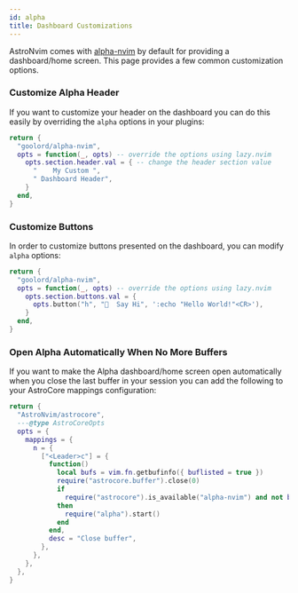 ```yaml
---
id: alpha
title: Dashboard Customizations
---
```


AstroNvim comes with [alpha-nvim](https://github.com/goolord/alpha-nvim) by default for providing a dashboard/home screen. This page provides a few common customization options.

### Customize Alpha Header

If you want to customize your header on the dashboard you can do this easily by overriding the `alpha` options in your plugins:

```lua title="lua/plugins/alpha.lua"
return {
  "goolord/alpha-nvim",
  opts = function(_, opts) -- override the options using lazy.nvim
    opts.section.header.val = { -- change the header section value
      "    My Custom ",
      " Dashboard Header",
    }
  end,
}
```

### Customize Buttons

In order to customize buttons presented on the dashboard, you can modify `alpha` options:

```lua title="lua/plugins/alpha_buttons.lua"
return {
  "goolord/alpha-nvim",
  opts = function(_, opts) -- override the options using lazy.nvim
    opts.section.buttons.val = {
      opts.button("h", "  Say Hi", ':echo "Hello World!"<CR>'),
    }
  end,
}
```

### Open Alpha Automatically When No More Buffers

If you want to make the Alpha dashboard/home screen open automatically when you close the last buffer in your session you can add the following to your AstroCore mappings configuration:

```lua title="lua/plugins/astrocore.lua"
return {
  "AstroNvim/astrocore",
  ---@type AstroCoreOpts
  opts = {
    mappings = {
      n = {
        ["<Leader>c"] = {
          function()
            local bufs = vim.fn.getbufinfo({ buflisted = true })
            require("astrocore.buffer").close(0)
            if
              require("astrocore").is_available("alpha-nvim") and not bufs[2]
            then
              require("alpha").start()
            end
          end,
          desc = "Close buffer",
        },
      },
    },
  },
}
```
